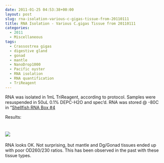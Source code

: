 ```yaml
---
date: 2011-01-25 04:53:38+00:00
layout: post
slug: rna-isolation-various-c-gigas-tissue-from-20110111
title: RNA Isolation - Various C.gigas Tissue from 20110111
categories:
  - 2011
  - Miscellaneous
tags:
  - Crassostrea gigas
  - digestive gland
  - gonad
  - mantle
  - NanoDrop1000
  - Pacific oyster
  - RNA isolation
  - RNA quantification
  - TriReagent
---
```


RNA was isolated in 1mL TriReagent, according to protocol. Samples were resuspended in 50uL 0.1% DEPC-H2O and spec'd. RNA was stored @ -80C in "[Shellfish RNA Box #4](https://spreadsheets0.google.com/ccc?hl=en&key=pwrSWt05L-jZMgZvrRwC8QA&hl=en#gid=3)

Results:



# ![](https://eagle.fish.washington.edu/Arabidopsis/RNA%20Spec%20Readings/20110124%20RNA.JPG)



RNA looks OK. Not surprising, but mantle and Dg/Gonad tissues ended up with poor OD260/230 ratios. This has been observed in the past with these tissue types.
